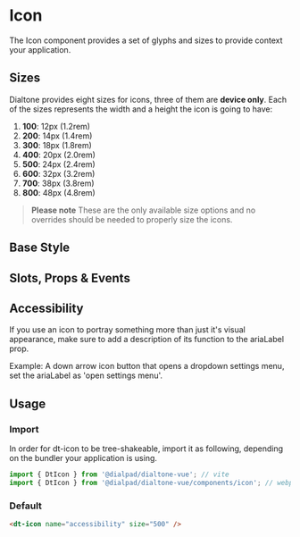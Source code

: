 

<Meta of={IconStories}/>

# Icon

<Subtitle>
  The Icon component provides a set of glyphs and sizes to provide context your application.
</Subtitle>

## Sizes

Dialtone provides eight sizes for icons, three of them are **device only**. Each of the sizes represents the width and
a height the icon is going to have:

1. **100**: 12px (1.2rem)
2. **200**: 14px (1.4rem)
3. **300**: 18px (1.8rem)
4. **400**: 20px (2.0rem)
5. **500**: 24px (2.4rem)
6. **600**: 32px (3.2rem)
7. **700**: 38px (3.8rem)
8. **800**: 48px (4.8rem)

> **Please note** These are the only available size options and no overrides should be needed to properly size the icons.

## Base Style

<Canvas>
  <Story of={IconStories.Default} />
</Canvas>

## Slots, Props & Events

<Controls />

## Accessibility

If you use an icon to portray something more than just it's visual appearance, make sure to add a description of its
function to the ariaLabel prop.

Example: A down arrow icon button that opens a dropdown settings menu, set the ariaLabel as 'open settings menu'.

## Usage

### Import

In order for dt-icon to be tree-shakeable, import it as following, depending on the bundler your application is using.

```js
import { DtIcon } from '@dialpad/dialtone-vue'; // vite
import { DtIcon } from '@dialpad/dialtone-vue/components/icon'; // webpack
```

### Default

```html
<dt-icon name="accessibility" size="500" />
```
